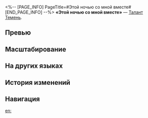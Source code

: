 <%-- [PAGE_INFO]
PageTitle=#Этой ночью со мной вместе#
[END_PAGE_INFO] --%>
{{Навык Инфобокс
|Название         = Этой ночью со мной вместе
|Изображение      = Навык Этой ночью со мной вместе.png
|Персонаж         = Темень
|Тип              = Талант
|Тэг              = Усиление
|УронСтойк        = 
|ЭнергияГен       = 
|Энергия          = 
|Длительность     = 
|Описание         = В начале боя {{Доп эффект|призывает духа памяти}} Тьмушу. Изначально скорость Тьмуши равна 160, а его макс. НР равно 50% от макс. НР Темени. Каждый раз, когда НР Темени или Тьмуши понижается, их крит. урон повышается на {{Цвет|Выделенный|30%—66%}} на 2 хода, и Темень получает 2 ед. заряда Мемория. Этот эффект может сработать только 1 раз за каждую полученную каждой целью атаку.<br />Когда количество уровней имеющегося у Темени заряда Мемория достигает 16 ед. и выше, снимаются и игнорируются {{Доп эффект|эффекты контроля}}. Если Тьмуша находится на поле боя, то он выполняет действие немедленно. Эффект немедленного действия может сработать повторно только после того, как Тьмуша использует умение «Сон. Растворяется. Словно роса».
|Свойство1        = 
|Масштабирование1 = 
}}
'''«Этой ночью со мной вместе»''' — [[Талант]] [[Темень]].

==Превью==
{{Превью
|Файл = Этой ночью со мной вместе Превью
}}

==Масштабирование==
{{Масштабирование навыка|тип=Талант
|30%;33%;36%;39%;42%;45%;48.75%;52.5%;56.25%;60%;63%;66%;69%;72%;75%
}}

==На других языках==
{{На других языках
|en   = With Me, This Night
|zhs  = 今夜与我同行
|zht  = 今夜與我同行
|ja   = {{Rubi|今夜|こんや}}、アタシと{{Rubi|共|とも}}に
|ko   = 오늘 밤, 나와 함께
|es   = La noche me acompaña
|fr   = La nuit et moi
|ru   = Этой ночью со мной вместе
|th   = With Me, This Night
|vi   = Đồng Hành Cùng Tôi Đêm Nay
|de   = Begleite mich heute Nacht
|id   = With Me, This Night
|pt   = Vem Comigo Nesta Noite
}}

==История изменений==
{{История изменений|3.6}}

==Навигация==
{{Навык Навбокс|Темень}}

[[en:]]